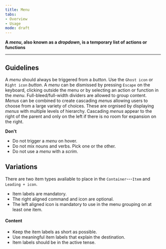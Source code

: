 ```yaml
---
title: Menu
tabs: 
- Overview
- Usage
mode: draft
---
```



**A *menu*, also known as a *dropdown*, is a temporary list of actions or functions**
<!--One to two sentences as an introduction to the component-->

***

## Guidelines
<!--List how to use it, sizes, widths, grid interactions, color allowances -->
A *menu* should always be triggered from a *button*. Use the `Ghost icon` or `Right icon` *button*. A *menu* can be dismissed by pressing `Escape` on the keyboard, clicking outside the menu or by selecting an action or function in the *menu*. Full-bleed/full-width dividers are allowed to group content. *Menus* can be combined to create cascading *menus* allowing users to choose from a large variety of choices. These are orgnised by displaying *menus* with multiple levels of hierarchy. Cascading *menus* appear to the right of the parent and only on the left if there is no room for expansion on the right. 




**Don't**
<!--Bullet point list if needed -->
* Do not trigger a *menu* on hover. 
* Do not mix nouns and verbs. Pick one or the other. 
* Do not use a *menu* with a *scrim*.


## Variations 
<!--One ### heading per frame in Figma, explaning each componnet in that frame. One 'content' section per variation if needed -->

There are two item types avaliable to place in the `Container`---`Item` and `Leading + icon`. 

* Item labels are mandatory. 
* The right aligned command and icon are optional. 
* The left aligned icon is mandatory to use in the menu grouping on at least one item. 



#### Content

* Keep the item labels as short as possible. 
* Use meaningful item labels that explain the destination.
* Item labels should be in the active tense. 
